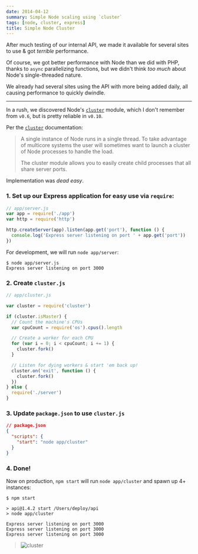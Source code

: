 ```yaml
---
date: 2014-04-12
summary: Simple Node scaling using `cluster`
tags: [node, cluster, express]
title: Simple Node Cluster
---
```


After much testing of our internal API, we made it available for several sites to use & got _terrible_ performance.

Of course, we got better performance with Node than we did with PHP, thanks to `async` parallelizing functions, but we didn't think _too much_ about Node's
single-threaded nature.

We already had several sites using the API with more being added daily, all causing performance to quickly dwindle.

---

In a rush, we discovered Node's [`cluster`][cluster] module, which I don't remember from `v0.6`, but is pretty reliable in `v0.10`.

Per the [`cluster`][cluster] documentation:

> A single instance of Node runs in a single thread. To take advantage of
> multicore systems the user will sometimes want to launch a cluster of
> Node processes to handle the load.
>
> The cluster module allows you to easily create child processes that all
> share server ports.

Implementation was _dead easy_.

### 1. Set up our Express application for easy use via `require`:

```js
// app/server.js
var app = require('./app')
var http = require('http')

http.createServer(app).listen(app.get('port'), function () {
  console.log('Express server listening on port ' + app.get('port'))
})
```

For development, we will run `node app/server`:

```shell
$ node app/server.js
Express server listening on port 3000
```

### 2. Create `cluster.js`

```js
// app/cluster.js

var cluster = require('cluster')

if (cluster.isMaster) {
  // Count the machine's CPUs
  var cpuCount = require('os').cpus().length

  // Create a worker for each CPU
  for (var i = 0; i < cpuCount; i += 1) {
    cluster.fork()
  }

  // Listen for dying workers & start 'em back up!
  cluster.on('exit', function () {
    cluster.fork()
  })
} else {
  require('./server')
}
```

### 3. Update `package.json` to use `cluster.js`

```json
// package.json
{
  "scripts": {
    "start": "node app/cluster"
  }
}
```

### 4. Done!

Now on production, `npm start` will run `node app/cluster` and spawn up 4+ instances:

```shell
$ npm start

> api@1.4.2 start /Users/deploy/api
> node app/cluster

Express server listening on port 3000
Express server listening on port 3000
Express server listening on port 3000
```

> ![cluster](/images/node/cluster.png)

[cluster]: http://nodejs.org/api/cluster.html
